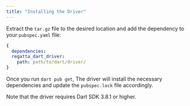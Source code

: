```yaml
---
title: "Installing the Driver"
---
```


Extract the `tar.gz` file to the desired location and add the dependency to your `pubspec.yaml` file:

```yaml
{
  dependencies:
  regatta_dart_driver:
    path: path/to/dart/driver/
}
```

Once you run `dart pub get`, The driver will install the necessary dependencies and update the `pubspec.lock` file accordingly.

Note that the driver requires Dart SDK 3.8.1 or higher.